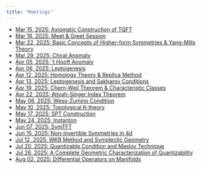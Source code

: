 ```yaml
---
title: "Meetings"
---
```


- [Mar 15, 2025: Axiomatic Construction of TQFT](mar-15-2025.qmd)  
- [Mar 16, 2025: Meet & Greet Session](mar-16-2025.qmd)  
- [Mar 22, 2025: Basic Concepts of Higher-form Symmetries & Yang-Mills Theory](mar-22-2025.qmd)  
- [Mar 29, 2025: Chiral Anomaly](mar-29-2025.qmd)  
- [Apr 05, 2025: 't Hooft Anomaly](apr-05-2025.qmd)  
- [Apr 06, 2025: Leptogenesis](apr-06-2025.qmd)  
- [Apr 12, 2025: Homology Theory & Replica Method](apr-12-2025.qmd)   
- [Apr 13, 2025: Leptogenesis and Sakharov Conditions](apr-13-2025.qmd)  
- [Apr 19, 2025: Chern-Weil Theorem & Characteristic Classes](apr-19-2025.qmd) 
- [Apr 22, 2025: Atiyah-Singer Index Theorem](apr-22-2025.qmd)  
- [May 06, 2025: Wess-Zumino Condition ](may-06-2025.qmd)  
- [May 10, 2025: Topological K-theory](may-10-2025.qmd)  
- [May 17, 2025: SPT Construction](may-17-2025.qmd)  
- [May 24, 2025: Instanton](may-24-2025.qmd)  
- [Jun 07, 2025: SymTFT](jun-07-2025.qmd)  
- [Jun 15, 2025: Non-invertible Symmetries in 4d](jun-15-2025.qmd)  
- [Jul 12, 2025: WKB Method and Symplectic Geometry](jul-12-2025.qmd)  
- [Jul 20, 2025: Quantizable Condition and Maslov Technique](jul-20-2025.qmd)
- [Jul 26, 2025: A Complete Geometric Characterization of Quantizability](jul-26-2025.qmd)
- [Aug 02, 2025: Differential Operators on Manifolds](aug-02-2025.qmd)
